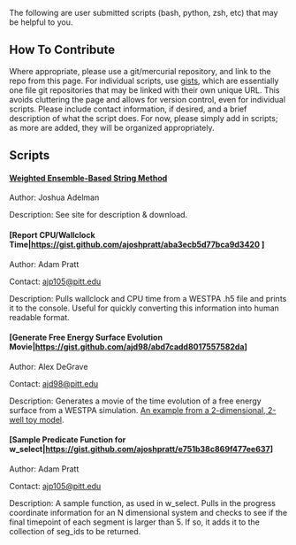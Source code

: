 The following are user submitted scripts (bash, python, zsh, etc) that may be helpful to you.

== How To Contribute ==

Where appropriate, please use a git/mercurial repository, and link to the repo from this page. For individual scripts, use [https://gist.github.com/ gists], which are essentially one file git repositories that may be linked with their own unique URL. This avoids cluttering the page and allows for version control, even for individual scripts. Please include contact information, if desired, and a brief description of what the script does. For now, please simply add in scripts; as more are added, they will be organized appropriately.

== Scripts ==

==== [https://stringmethodexamples.readthedocs.org/en/latest/%20Weighted%20Ensemble-based%20String%20Method Weighted Ensemble-Based String Method] ====

Author: Joshua Adelman

Description: See site for description &amp; download.

==== [Report CPU/Wallclock Time|https://gist.github.com/ajoshpratt/aba3ecb5d77bca9d3420 ] ====

Author: Adam Pratt

Contact: [mailto:ajp105@pitt.edu?Subject=WallclockScript ajp105@pitt.edu]

Description: Pulls wallclock and CPU time from a WESTPA .h5 file and prints it to the console. Useful for quickly converting this information into human readable format.

==== [Generate Free Energy Surface Evolution Movie|https://gist.github.com/ajd98/abd7cadd8017557582da] ====

Author: Alex DeGrave

Contact: [mailto:ajd98@pitt.edu?Subject=FreeEnergyEvolutionMovieScript ajd98@pitt.edu]

Description: Generates a movie of the time evolution of a free energy surface from a WESTPA simulation. [https://www.dropbox.com/s/aeow7xi4jr35fgk/energy_surface_evolution.avi?dl=0 An example from a 2-dimensional, 2-well toy model].

==== [Sample Predicate Function for w_select|https://gist.github.com/ajoshpratt/e751b38c869f477ee637] ====

Author: Adam Pratt

Contact: [mailto:ajp105@pitt.edu?Subject=SamplePredicateFunction ajp105@pitt.edu]

Description: A sample function, as used in w_select. Pulls in the progress coordinate information for an N dimensional system and checks to see if the final timepoint of each segment is larger than 5. If so, it adds it to the collection of seg_ids to be returned.

